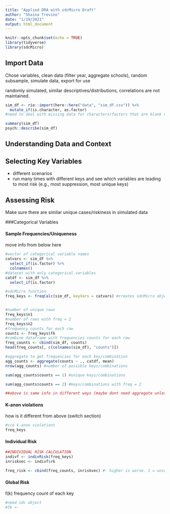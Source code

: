 ```yaml
---
title: "Applied DRA with sdcMicro Draft"
author: "Shaina Trevino"
date: "1/19/2021"
output: html_document
---
```


```r
knitr::opts_chunk$set(echo = TRUE)
library(tidyverse)
library(sdcMicro)
```

## Import Data

Chose variables, clean data (filter year, aggregate schools), random subsample, simulate data, export for use

randomly simulated, similar descriptives/distributions, correlations are not maintained. 

```r
sim_df <- rio::import(here::here("data", "sim_df.csv")) %>% 
  mutate_if(is.character, as.factor)
#need to deal with missing data for characters/factors that are blank now

summary(sim_df)
psych::describe(sim_df)
```

## Understanding Data and Context

## Selecting Key Variables

- different scenarios
- run many times with different keys and see which variables are leading to most risk (e.g., most suppression, most unique keys)

## Assessing Risk

Make sure there are similar unique cases/riskiness in simulated data

###Categorical Variables

#### Sample Frequencies/Uniqueness

move info from below here

```r
#vector of categorical variable names
catvars <- sim_df %>% 
  select_if(is.factor) %>% 
  colnames()
#dataset with only categorical variables
catdf <- sim_df %>% 
  select_if(is.factor)

#sdcMicro function
freq_keys <- freqCalc(sim_df, keyVars = catvars) #creates sdcMicro object


#number of unique rows
freq_keys$n1
#number of rows with freq = 2
freq_keys$n2
#frequency counts for each row
counts <- freq_keys$fk
#combine dataframe with frequencies counts for each row
freq_counts <- cbind(sim_df, counts)
head(freq_counts[, c(colnames(sim_df), "counts")])

#aggregate to get frequencies for each key/combination
agg_counts <- aggregate(counts ~ ., catdf, mean)
nrow(agg_counts) #number of possible keys/combinations

sum(agg_counts$counts == 1) #unique keys/combinations

sum(agg_counts$counts == 2) #keys/combinations with freq = 2

##above is same info in different ways (maybe dont need aggregate unless youw ant to know number of possible keys - can get another way I am sure)

```


#### K-anon violations
how is it different from above (switch section)
```r
#vio k-anon violations
freq_keys
```


#### Individual Risk

```r


##INDIVIDUAL RISK CALCULATION 
indivf <- indivRisk(freq_keys)
inriskvec <- indivf$rk

freq_risk <- cbind(freq_counts, inriskvec) #- higher is worse. 1 = unique? indiv risk based on counts 15 = .066 risk

```

#### Global Risk

f(k) frequency count of each key

```r
#need sdc object
#fk <- 
```

